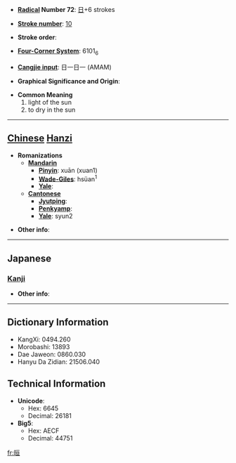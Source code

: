 * '''[[Wiktionary:Chinese radical index| Radical]] Number 72''': [[Wiktionary:Chinese radical index 日|日]]+6 strokes

* '''[[Wiktionary:Chinese total strokes index|Stroke number]]''': [[Wiktionary:Chinese total strokes index 10|10]]

* '''Stroke order''': 

* '''[[Wiktionary:Chinese four corner index|Four-Corner System]]''': 6101<sub>6</sub>

* '''[[Wiktionary:Chinese Cangjie index|Cangjie input]]''': 日一日一 (AMAM)

* '''Graphical Significance and Origin''': 

* '''Common Meaning'''
*#light of the sun
*# to dry in the sun


----

== [[Chinese]] [[Hanzi]] ==

* '''Romanizations'''
** '''[[Mandarin]]'''
*** '''[[Pinyin]]''': xuān (xuan1)
*** '''[[Wade-Giles]]''': hsüan<sup>1</sup>
*** '''[[Yale]]''': 
** '''[[Cantonese]]'''
*** '''[[Jyutping]]''':
*** '''[[Penkyamp]]''': 
*** '''[[Yale]]''': syun2

* '''Other info''': 

----

==Japanese==
===[[Kanji]]===
{{kanji|on readings=[[けん]] (ken), [[かん]] (kan)|kun readings=[[あきらか]] (akiraka)}}

* '''Other info''':  

----

== Dictionary Information ==

* KangXi: 0494.260
* Morobashi: 13893
* Dae Jaweon: 0860.030
* Hanyu Da Zidian: 21506.040

== Technical Information ==

* '''Unicode''':
** Hex: 6645
** Decimal: 26181
* '''Big5''':
** Hex: AECF
** Decimal: 44751

[[fr:晅]]